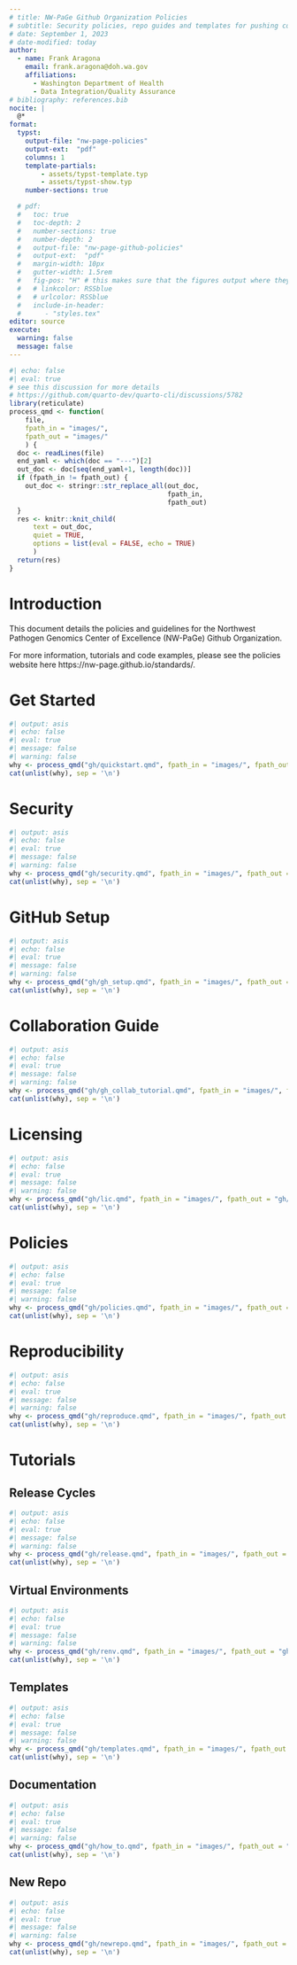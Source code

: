 ```yaml
---
# title: NW-PaGe Github Organization Policies
# subtitle: Security policies, repo guides and templates for pushing code to the Github Org
# date: September 1, 2023
# date-modified: today
author: 
  - name: Frank Aragona
    email: frank.aragona@doh.wa.gov
    affiliations:
      - Washington Department of Health
      - Data Integration/Quality Assurance
# bibliography: references.bib
nocite: |
  @*
format:
  typst:
    output-file: "nw-page-policies"
    output-ext:  "pdf"
    columns: 1
    template-partials:
        - assets/typst-template.typ
        - assets/typst-show.typ
    number-sections: true

  # pdf:
  #   toc: true
  #   toc-depth: 2
  #   number-sections: true
  #   number-depth: 2
  #   output-file: "nw-page-github-policies"
  #   output-ext:  "pdf"
  #   margin-width: 10px
  #   gutter-width: 1.5rem
  #   fig-pos: "H" # this makes sure that the figures output where they're supposed to in pdf 
  #   # linkcolor: RSSblue
  #   # urlcolor: RSSblue
  #   include-in-header:
  #      - "styles.tex"
editor: source
execute: 
  warning: false
  message: false
---
```


```r
#| echo: false
#| eval: true
# see this discussion for more details
# https://github.com/quarto-dev/quarto-cli/discussions/5782
library(reticulate)
process_qmd <- function(
    file,
    fpath_in = "images/",
    fpath_out = "images/"
    ) {
  doc <- readLines(file)
  end_yaml <- which(doc == "---")[2]
  out_doc <- doc[seq(end_yaml+1, length(doc))]
  if (fpath_in != fpath_out) {
    out_doc <- stringr::str_replace_all(out_doc,
                                        fpath_in,
                                        fpath_out)
  }
  res <- knitr::knit_child(
      text = out_doc,
      quiet = TRUE,
      options = list(eval = FALSE, echo = TRUE)
      )
  return(res)
}
```

# Introduction

This document details the policies and guidelines for the Northwest Pathogen Genomics Center of Excellence (NW-PaGe) Github Organization. 

For more information, tutorials and code examples, please see the policies website here https://nw-page.github.io/standards/.

# Get Started

```r
#| output: asis
#| echo: false
#| eval: true
#| message: false
#| warning: false
why <- process_qmd("gh/quickstart.qmd", fpath_in = "images/", fpath_out = "gh/images/")
cat(unlist(why), sep = '\n')
```

# Security

```r
#| output: asis
#| echo: false
#| eval: true
#| message: false
#| warning: false
why <- process_qmd("gh/security.qmd", fpath_in = "images/", fpath_out = "gh/images/")
cat(unlist(why), sep = '\n')
```

# GitHub Setup

```r
#| output: asis
#| echo: false
#| eval: true
#| message: false
#| warning: false
why <- process_qmd("gh/gh_setup.qmd", fpath_in = "images/", fpath_out = "gh/images/")
cat(unlist(why), sep = '\n')
```

# Collaboration Guide

```r
#| output: asis
#| echo: false
#| eval: true
#| message: false
#| warning: false
why <- process_qmd("gh/gh_collab_tutorial.qmd", fpath_in = "images/", fpath_out = "gh/images/")
cat(unlist(why), sep = '\n')
```


# Licensing

```r
#| output: asis
#| echo: false
#| eval: true
#| message: false
#| warning: false
why <- process_qmd("gh/lic.qmd", fpath_in = "images/", fpath_out = "gh/images/")
cat(unlist(why), sep = '\n')
```

# Policies

```r
#| output: asis
#| echo: false
#| eval: true
#| message: false
#| warning: false
why <- process_qmd("gh/policies.qmd", fpath_in = "images/", fpath_out = "gh/images/")
cat(unlist(why), sep = '\n')
```

# Reproducibility

```r
#| output: asis
#| echo: false
#| eval: true
#| message: false
#| warning: false
why <- process_qmd("gh/reproduce.qmd", fpath_in = "images/", fpath_out = "gh/images/")
cat(unlist(why), sep = '\n')
```

# Tutorials

## Release Cycles

```r
#| output: asis
#| echo: false
#| eval: true
#| message: false
#| warning: false
why <- process_qmd("gh/release.qmd", fpath_in = "images/", fpath_out = "gh/images/")
cat(unlist(why), sep = '\n')
```

## Virtual Environments

```r
#| output: asis
#| echo: false
#| eval: true
#| message: false
#| warning: false
why <- process_qmd("gh/renv.qmd", fpath_in = "images/", fpath_out = "gh/images/")
cat(unlist(why), sep = '\n')
```

## Templates

```r
#| output: asis
#| echo: false
#| eval: true
#| message: false
#| warning: false
why <- process_qmd("gh/templates.qmd", fpath_in = "images/", fpath_out = "gh/images/")
cat(unlist(why), sep = '\n')
```


## Documentation

```r
#| output: asis
#| echo: false
#| eval: true
#| message: false
#| warning: false
why <- process_qmd("gh/how_to.qmd", fpath_in = "images/", fpath_out = "gh/images/")
cat(unlist(why), sep = '\n')
```

## New Repo

```r
#| output: asis
#| echo: false
#| eval: true
#| message: false
#| warning: false
why <- process_qmd("gh/newrepo.qmd", fpath_in = "images/", fpath_out = "gh/images/")
cat(unlist(why), sep = '\n')
```